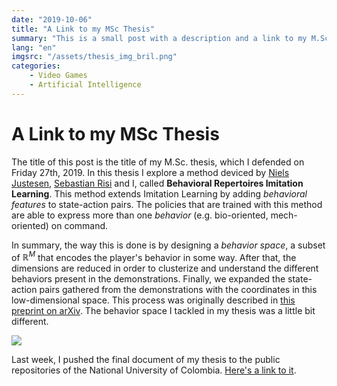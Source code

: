 ```yaml
---
date: "2019-10-06"
title: "A Link to my MSc Thesis"
summary: "This is a small post with a description and a link to my M.Sc. Thesis."
lang: "en"
imgsrc: "/assets/thesis_img_bril.png"
categories:
    - Video Games
    - Artificial Intelligence
---
```


# A Link to my MSc Thesis

The title of this post is the title of my M.Sc. thesis, which I defended on Friday 27th, 2019. In this thesis I explore a method deviced by [Niels Justesen](https://njustesen.com/), [Sebastian Risi](http://sebastianrisi.com/) and I, called **Behavioral Repertoires Imitation Learning**. This method extends Imitation Learning by adding *behavioral features* to state-action pairs. The policies that are trained with this method are able to express more than one *behavior* (e.g. bio-oriented, mech-oriented) on command.

In summary, the way this is done is by designing a *behavior space*, a subset of $\mathbb{R}^M$ that encodes the player's behavior in some way. After that, the dimensions are reduced in order to clusterize and understand the different behaviors present in the demonstrations. Finally, we expanded the state-action pairs gathered from the demonstrations with the coordinates in this low-dimensional space. This process was originally described in [this preprint on arXiv](https://arxiv.org/abs/1907.03046). The behavior space I tackled in my thesis was a little bit different.

![](/assets/another_thesis_img.png)

Last week, I pushed the final document of my thesis to the public repositories of the National University of Colombia. [Here's a link to it](https://repositorio.unal.edu.co/handle/unal/77095).